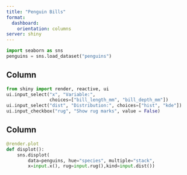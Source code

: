 ```yaml
---
title: "Penguin Bills"
format: 
  dashboard:
    orientation: columns
server: shiny
---
```


```python
import seaborn as sns
penguins = sns.load_dataset("penguins")
```

## Column {.sidebar}

```python
from shiny import render, reactive, ui
ui.input_select("x", "Variable:", 
                choices=["bill_length_mm", "bill_depth_mm"])
ui.input_select("dist", "Distribution:", choices=["hist", "kde"])
ui.input_checkbox("rug", "Show rug marks", value = False)
```

## Column

```python
@render.plot
def displot():
    sns.displot(
        data=penguins, hue="species", multiple="stack",
        x=input.x(), rug=input.rug(),kind=input.dist())
```
